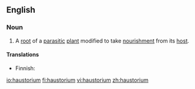 ==English==

===Noun===
{{wikipedia}}
{{en-noun|haustoria}}

#A [[root]] of a [[parasitic]] [[plant]] modified to take [[nourishment]] from its [[host]].

====Translations====
{{trans-top|root of a parasitic plant}}
* Finnish: {{t|fi|imujuuri}}
{{trans-mid}}
{{trans-bottom}}

[[io:haustorium]]
[[fi:haustorium]]
[[vi:haustorium]]
[[zh:haustorium]]